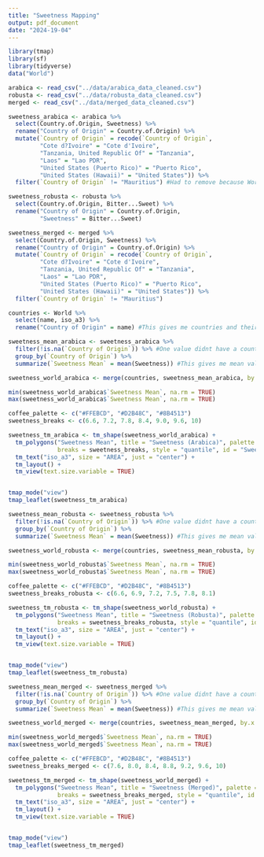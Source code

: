 ```yaml
---
title: "Sweetness Mapping"
output: pdf_document
date: "2024-19-04"
---
```


```r
library(tmap)
library(sf)
library(tidyverse)
data("World")

arabica <- read_csv("../data/arabica_data_cleaned.csv")
robusta <- read_csv("../data/robusta_data_cleaned.csv")
merged <- read_csv("../data/merged_data_cleaned.csv")

sweetness_arabica <- arabica %>%
  select(Country.of.Origin, Sweetness) %>%
  rename("Country of Origin" = Country.of.Origin) %>%
  mutate(`Country of Origin` = recode(`Country of Origin`,
         "Cote d?Ivoire" = "Cote d'Ivoire",
         "Tanzania, United Republic Of" = "Tanzania",
         "Laos" = "Lao PDR",
         "United States (Puerto Rico)" = "Puerto Rico",
         "United States (Hawaii)" = "United States")) %>% 
  filter(`Country of Origin` != "Mauritius") #Had to remove because World data for some reason doesnt have this country?

sweetness_robusta <- robusta %>%
  select(Country.of.Origin, Bitter...Sweet) %>%
  rename("Country of Origin" = Country.of.Origin,
         "Sweetness" = Bitter...Sweet)

sweetness_merged <- merged %>%
  select(Country.of.Origin, Sweetness) %>%
  rename("Country of Origin" = Country.of.Origin) %>%
  mutate(`Country of Origin` = recode(`Country of Origin`,
         "Cote d?Ivoire" = "Cote d'Ivoire",
         "Tanzania, United Republic Of" = "Tanzania",
         "Laos" = "Lao PDR",
         "United States (Puerto Rico)" = "Puerto Rico",
         "United States (Hawaii)" = "United States")) %>% 
  filter(`Country of Origin` != "Mauritius") 
```

```r
countries <- World %>%
  select(name, iso_a3) %>%
  rename("Country of Origin" = name) #This gives me countries and their locations on the world map

sweetness_mean_arabica <- sweetness_arabica %>%
  filter(!is.na(`Country of Origin`)) %>% #One value didnt have a country paired so I removed it
  group_by(`Country of Origin`) %>%
  summarize(`Sweetness Mean` = mean(Sweetness)) #This gives me mean values for each country's Sweetness reviews

sweetness_world_arabica <- merge(countries, sweetness_mean_arabica, by.x = "Country of Origin", by.y = "Country of Origin", all.x = TRUE) #This merges the mean values with countries so I can map them
```

```r
min(sweetness_world_arabica$`Sweetness Mean`, na.rm = TRUE)
max(sweetness_world_arabica$`Sweetness Mean`, na.rm = TRUE)

coffee_palette <- c("#FFEBCD", "#D2B48C", "#8B4513")
sweetness_breaks <- c(6.6, 7.2, 7.8, 8.4, 9.0, 9.6, 10)

sweetness_tm_arabica <- tm_shape(sweetness_world_arabica) +
  tm_polygons("Sweetness Mean", title = "Sweetness (Arabica)", palette = coffee_palette, 
              breaks = sweetness_breaks, style = "quantile", id = "Sweetness Mean") +
  tm_text("iso_a3", size = "AREA", just = "center") +
  tm_layout() +
  tm_view(text.size.variable = TRUE)


tmap_mode("view")
tmap_leaflet(sweetness_tm_arabica)
```

```r
sweetness_mean_robusta <- sweetness_robusta %>%
  filter(!is.na(`Country of Origin`)) %>% #One value didnt have a country paired so I removed it
  group_by(`Country of Origin`) %>%
  summarize(`Sweetness Mean` = mean(Sweetness)) #This gives me mean values for each country's Sweetness reviews

sweetness_world_robusta <- merge(countries, sweetness_mean_robusta, by.x = "Country of Origin", by.y = "Country of Origin", all.x = TRUE) #This merges the mean values with countries so I can map them
```

```r
min(sweetness_world_robusta$`Sweetness Mean`, na.rm = TRUE)
max(sweetness_world_robusta$`Sweetness Mean`, na.rm = TRUE)

coffee_palette <- c("#FFEBCD", "#D2B48C", "#8B4513")
sweetness_breaks_robusta <- c(6.6, 6.9, 7.2, 7.5, 7.8, 8.1)

sweetness_tm_robusta <- tm_shape(sweetness_world_robusta) +
  tm_polygons("Sweetness Mean", title = "Sweetness (Robusta)", palette = coffee_palette, 
              breaks = sweetness_breaks_robusta, style = "quantile", id = "Sweetness Mean") +
  tm_text("iso_a3", size = "AREA", just = "center") +
  tm_layout() +
  tm_view(text.size.variable = TRUE)


tmap_mode("view")
tmap_leaflet(sweetness_tm_robusta)
```


```r
sweetness_mean_merged <- sweetness_merged %>%
  filter(!is.na(`Country of Origin`)) %>% #One value didnt have a country paired so I removed it
  group_by(`Country of Origin`) %>%
  summarize(`Sweetness Mean` = mean(Sweetness)) #This gives me mean values for each country's Sweetness reviews

sweetness_world_merged <- merge(countries, sweetness_mean_merged, by.x = "Country of Origin", by.y = "Country of Origin", all.x = TRUE) #This merges the mean values with countries so I can map them
```

```r
min(sweetness_world_merged$`Sweetness Mean`, na.rm = TRUE)
max(sweetness_world_merged$`Sweetness Mean`, na.rm = TRUE)

coffee_palette <- c("#FFEBCD", "#D2B48C", "#8B4513")
sweetness_breaks_merged <- c(7.6, 8.0, 8.4, 8.8, 9.2, 9.6, 10)

sweetness_tm_merged <- tm_shape(sweetness_world_merged) +
  tm_polygons("Sweetness Mean", title = "Sweetness (Merged)", palette = coffee_palette, 
              breaks = sweetness_breaks_merged, style = "quantile", id = "Sweetness Mean") +
  tm_text("iso_a3", size = "AREA", just = "center") +
  tm_layout() +
  tm_view(text.size.variable = TRUE)


tmap_mode("view")
tmap_leaflet(sweetness_tm_merged)
```


